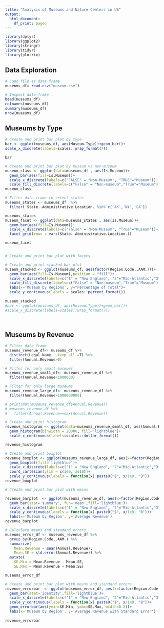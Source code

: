 ```yaml
---
title: "Analysis of Museums and Nature Centers in US"
output:
  html_document:
    df_print: paged
---
```


```r

library(dplyr)
library(ggplot2)
library(stringr)
library(tidyr)
library(plotrix)

```
## Data Exploration

```r
# Load file as data frame
museums_df= read.csv("museum.csv")

```

```r
# Inspect data frame
head(museums_df)
colnames(museums_df)
summary(museums_df)
nrow(museums_df)
```

## Museums by Type

```r
# Create and print bar plot by type
bar <- ggplot(museums_df, aes(Museum.Type))+geom_bar()+
scale_x_discrete(labels=scales::wrap_format(7))

bar

```

```r
# Create and print bar plot by museum vs non-museum
museum_class <- ggplot(data=museums_df , aes(Is.Museum))+
  geom_bar(aes(fill=Is.Museum))+
  scale_x_discrete(labels=c("FALSE" = "Non-Museum", "TRUE"="Museum"))+
  scale_fill_discrete(labels=c("False" = "Non-museum","True"="Museum"))
museum_class


```

```r
# Filter data frame to select states
museums_states <- museums_df  %>%
  filter( State..Administrative.Location. %in% c('AK','NY','CA'))

museums_states
museum_facet <- ggplot(data=museums_states , aes(Is.Museum))+
  geom_bar(aes(fill=Is.Museum))+
  scale_x_discrete(labels=c("False" = "Non-Museum", "True"="Museum"))+
  facet_grid(rows = vars(State..Administrative.Location.))

museum_facet


# Create and print bar plot with facets


```

```r
# Create and print stacked bar plot
museum_stacked <- ggplot(museums_df, aes(factor(Region.Code..AAM.)))+ 
  geom_bar(aes(fill=Is.Museum),position = "fill")+
  scale_x_discrete(labels=c("1" = "New England", "2"="Mid-Atlantic","3"="Southeastern","4"="Midwest","5"="Mountain Plains","6"="Wstern"))+
  scale_fill_discrete(labels=c("False" = "Non-museum","True"="Museum"))+
  labs(x='Museum by Regions', y="Percentage of Total")+
  scale_y_continuous(labels = scales::percent_format()) 
  
museum_stacked
#bar <- ggplot(museums_df, aes(Museum.Type))+geom_bar()+
#scale_x_discrete(labels=scales::wrap_format(7))
  
  


```

## Museums by Revenue

```r
# Filter data frame
museums_revenue_df<- museums_df %>% 
  distinct(Legal.Name, .keep_all =T) %>%
  filter(Annual.Revenue>0)

# Filter for only small museums
museums_revenue_small_df<- museums_revenue_df %>% 
  filter(Annual.Revenue<1000000)

# Filter for only large museums
museums_revenue_large_df<- museums_revenue_df %>% 
  filter(Annual.Revenue>1000000000)

# print(max(museums_revenue_df$Annual.Revenue))
# museums_revenue_df %>% 
#   filter(Annual.Revenue==max(Annual.Revenue))
```

```r
# Create and print histogram
revenue_histogram <- ggplot(data=museums_revenue_small_df, aes(Annual.Revenue))+
  geom_histogram(binwidth = 20000, fill='lightblue')+
  scale_x_continuous(labels=scales::dollar_format())

revenue_histogram


```

```r
# Create and print boxplot
revenue_boxplot <- ggplot(museums_revenue_large_df, aes(x=factor(Region.Code..AAM.), y=Annual.Revenue))+
  geom_boxplot(fill='lightblue')+
  scale_x_discrete(labels=c("1" = "New England", "2"="Mid-Atlantic","3"="Southeastern","4"="Midwest","5"="Mountain Plains","6"="Wstern"))+
  coord_cartesian(ylim = c(1e9, 3e10))+
  scale_y_continuous(labels = function(x) paste0("$", x/1e9, "B"))
revenue_boxplot

```

```r
# Create and print bar plot with means

revenue_barplot  <- ggplot(museums_revenue_df, aes(x=factor(Region.Code..AAM.), y=Annual.Revenue))+
  geom_bar(stat='summary', fun='mean',fill='lightblue')+
  scale_x_discrete(labels=c("1" = "New England", "2"="Mid-Atlantic","3"="Southeastern","4"="Midwest","5"="Mountain Plains","6"="Wstern"))+
  scale_y_continuous(labels = function(x) paste0("$", x/1e9, "B"))+
  labs(x='Museum by Region', y='Average Revenue')
revenue_barplot 

```

```r
# Calculate means and standard errors
museums_error_df <- museums_revenue_df %>%
  group_by(Region.Code..AAM.) %>%
  summarize(
    Mean.Revenue = mean(Annual.Revenue), 
    Mean.SE = std.error(Annual.Revenue)) %>%
  mutate(
    SE.Min = Mean.Revenue - Mean.SE, 
    SE.Max = Mean.Revenue + Mean.SE)

museums_error_df

# Create and print bar plot with means and standard errors
revenue_errorbar  <- ggplot(museums_error_df, aes(x=factor(Region.Code..AAM.), y=Mean.Revenue))+
  geom_bar(stat='identity',fill='lightblue')+
  scale_x_discrete(labels=c("1" = "New England", "2"="Mid-Atlantic","3"="Southeastern","4"="Midwest","5"="Mountain Plains","6"="Wstern"))+
  scale_y_continuous(labels = function(x) paste0("$", x/1e9, "B"))+
  geom_errorbar(aes(ymin=SE.Min, ymax=SE.Max, width=0.2))+
  labs(x='Museum by Region', y='Average Revenue with Standard Error')
  
revenue_errorbar 

```

